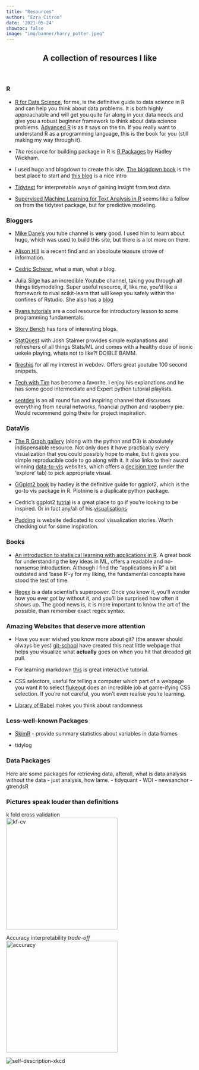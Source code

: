 ```yaml
---
title: "Resources"
author: "Ezra Citron"
date: '2021-05-24'
showtoc: false
image: "img/banner/harry_potter.jpeg"
---
```


<head>
<link rel="stylesheet" href="style.css">
</head>
<h2>
  <p style="text-align: center;">
    A collection of resources I like
    </p>
</h2>

</br>  
  
### R {#R}
- [R for Data Science](https://r4ds.had.co.nz/), for me, is the definitive guide to data science in R and can help you think about data problems. It is both highly approachable and will get you quite far along in your data needs and give you a robust beginner framework to think about data science problems. [Advanced R](https://adv-r.hadley.nz/) is as it says on the tin. If you really want to understand R as a programming language, this is the book for you (still making my way through it). 

- *The* resource for building package in R is [R Packages](https://r-pkgs.org/) by Hadley Wickham.

- I used hugo and blogdown to create this site. [The blogdown book](https://bookdown.org/yihui/blogdown/) is the best place to start and [this blog](https://alison.rbind.io/blog/2020-12-new-year-new-blogdown/) is a nice intro

- [Tidytext](https://www.tidytextmining.com/) for interpretable ways of gaining insight from text data.

- [Supervised Machine Learning for Text Analysis in R](https://smltar.com/) seems like a follow on from the tidytext package, but for predictive modeling. 

### Bloggers {#Bloggers}
- [Mike Dane's](https://www.youtube.com/channel/UCvmINlrza7JHB1zkIOuXEbw) you tube channel is **very** good. I used him to learn about hugo, which was used to build this site, but there is a lot more on there.

- [Alison Hill](https://alison.rbind.io/projects/) is a recent find and an absoloute teasure strove of information.

- [Cedric Scherer](https://www.cedricscherer.com/), what a man, what a blog.

- Julia Silge has an incredible Youtube channel, taking you through all things tidymodeling. Super useful resource, if, like me, you'd like a framework to rival scikit-learn that will keep you safely within the confines of Rstudio. She also has a [blog](https://juliasilge.com/)

- [Ryans tutorials](https://ryanstutorials.net/) are a cool resource for introductory lesson to some programming fundamentals.

- [Story Bench](https://www.storybench.org/category/how-to/) has tons of interesting blogs.

- [StatQuest](https://www.youtube.com/channel/UCtYLUTtgS3k1Fg4y5tAhLbw) with Josh Stalmer provides simple explanations and refreshers of all things Stats/ML and comes with a healthy dose of ironic uekele playing, whats not to like?! DOIBLE BAMM.

- [fireship](https://www.youtube.com/channel/UCsBjURrPoezykLs9EqgamOA) for all my interest in webdev. Offers great youtube 100 second snippets.

- [Tech with Tim](https://www.youtube.com/channel/UC4JX40jDee_tINbkjycV4Sg) has become a favorite, I enjoy his explanations and he has some good intermediate and Expert python tutorial playlists.  

- [sentdex](https://www.youtube.com/user/sentdex) is an all round fun and inspiring channel that discusses everything from neural networks, financial python and raspberry pie. Would recommend going there for project inspiration. 

### DataVis {#DataVis}

- [The R Graph gallery](https://www.r-graph-gallery.com/) (along with the python and D3) is absolutely indispensable resource. Not only does it have practically every visualization that you could possibly hope to make, but it gives you simple reproducible code to go along with it. It also links to their award winning [data-to-vis](https://www.data-to-viz.com/#explore) websites, which offers a [decision tree](https://www.data-to-viz.com/) (under the 'explore' tab) to pick appropriate visual.

- [GGplot2 book](https://ggplot2-book.org/) by hadley is the definitive guide for ggplot2, which is the go-to vis package in R. Plotnine is a duplicate python package.

- Cedric's ggplot2 [tutrial](https://www.cedricscherer.com/2019/08/05/a-ggplot2-tutorial-for-beautiful-plotting-in-r/#panels) is a great place to go if you're looking to be inspired. Or in fact any/all of his [visualisations](https://www.cedricscherer.com/top/dataviz/)

- [Pudding](https://pudding.cool/) is website dedicated to cool visualization stories. Worth checking out for some inspiration.

### Books {#Books}


- [An introduction to statisical learning with applications in R](https://static1.squarespace.com/static/5ff2adbe3fe4fe33db902812/t/6062a083acbfe82c7195b27d/1617076404560/ISLR%2BSeventh%2BPrinting.pdf). A great book for understanding the key ideas in ML, offers a readable and no-nonsense introduction. Although I find the "applications in R" a bit outdated and 'base R'-y for my liking, the fundamental concepts have stood the test of time.

- [Regex](https://www.regular-expressions.info/tutorial.html) is a data scientist's superpower. Once you know it, you'll wonder how you ever got by without it, and you'll be surprised how often it shows up. The good news is, it is more important to know the art of the possible, than remember exact regex syntax. 

### Amazing Websites that deserve more attention

- Have you ever wished you know more about git? (the answer should always be yes)
[git-school](https://git-school.github.io/visualizing-git/) have created this neat little webpage that helps you visualize what **actually** goes on when you hit that dreaded git pull.

- For learning markdown [this](https://commonmark.org/help/tutorial/) is great interactive tutorial.

- CSS selectors, useful for telling a computer which part of a webpage you want it to select
[flukeout](https://flukeout.github.io/) does an incredible job at game-ifying CSS selection. If you're not careful, you won't even realise you're learning.

- [Library of Babel](https://libraryofbabel.info/) makes you think about randomness


### Less-well-known Packages {#packages}

- [SkimR](https://cran.r-project.org/web/packages/skimr/vignettes/skimr.html) - provide summary statistics about variables in data frames

- tidylog

### Data Packages

Here are some packages for retrieving data, afterall, what is data analysis without the data - just analysis, how lame. 
- tidyquant
- WDI
- newsanchor
- gtrendsR

### Pictures speak louder than definitions

k fold cross validation  
<img class = "pictures-speak" src = "kf-cv.png" alt = "kf-cv" width = 300px>
  
Accuracy interpretability *trade-off*  
<img class = "pictures-speak" src = "accuracy_interpret.png" alt = "accuracy" width = 300px>
  
<img class = "pictures-speak" src="https://imgs.xkcd.com/comics/self_description.png" alt = "self-description-xkcd" >
